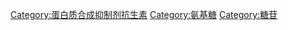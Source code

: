 {{Commonscat|Aminoglycoside antibiotics}}

[[Category:蛋白质合成抑制剂抗生素|Category:蛋白质合成抑制剂抗生素]]
[[Category:氨基糖|Category:氨基糖]]
[[Category:糖苷|Category:糖苷]]